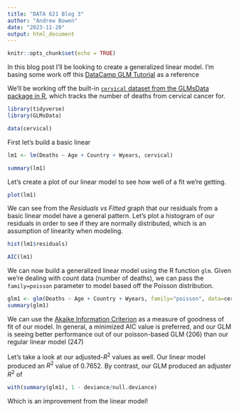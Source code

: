 ```yaml
---
title: "DATA 621 Blog 3"
author: "Andrew Bowen"
date: "2023-11-20"
output: html_document
---
```


```r
knitr::opts_chunk$set(echo = TRUE)
```

In this blog post I'll be looking to create a generalized linear model. I'm basing some work off this [DataCamp GLM Tutorial](https://www.datacamp.com/tutorial/generalized-linear-models) as a reference


We'll be working off the built-in [`cervical` dataset from the GLMsData package in R](https://cran.r-project.org/web/packages/GLMsData/GLMsData.pdf), which tracks the number of deaths from cervical cancer for.
```r
library(tidyverse)
library(GLMsData)

data(cervical)
```




First let's build a basic linear 
```r
lm1 <- lm(Deaths ~ Age + Country + Wyears, cervical)

summary(lm1)
```

Let's create a plot of our linear model to see how well of a fit we're getting.

```r
plot(lm1)
```


We can see from the *Residuals vs Fitted* graph that our residuals from a basic linear model have a general pattern. Let's plot a histogram of our residuals in order to see if they are normally distributed, which is an assumption of linearity when modeling.

```r
hist(lm1$residuals)
```

```r
AIC(lm1)
```


We can now build a generalized linear model using the R function `glm`. Given we're dealing with count data (number of deaths), we can pass the `family=poisson` parameter to model based off the Poisson distribution.

```r
glm1 <- glm(Deaths ~ Age + Country + Wyears, family="poisson", data=cervical)
summary(glm1)
```


We can use the [Akaike Information Criterion](https://en.wikipedia.org/wiki/Akaike_information_criterion) as a measure of goodness of fit of our model. In general, a minimized AIC value is preferred, and our GLM is seeing better performance out of our poisson-based GLM (206) than our regular linear model (247)

Let's take a look at our adjusted-$R^2$ values as well. Our linear model produced an $R^2$ value of  0.7652. By contrast, our GLM produced an adjuster $R^2$ of 

```r
with(summary(glm1), 1 - deviance/null.deviance)
```

Which is an improvement from the linear model!












